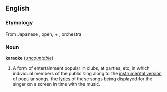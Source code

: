 ==English==
===Etymology===
From Japanese [[]], open, + [[]], orchestra

===Noun===
'''karaoke''' (''[[uncountable]]'')

#A form of entertainment popular in clubs, at parties, etc, in which individual members of the public sing along to the [[instrumental version]] of popular songs, the [[lyrics]] of these songs being displayed for the singer on a screen in time with the music.